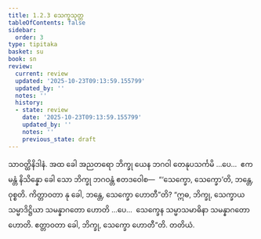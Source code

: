 ```yaml
---
title: 1.2.3 သေက္ခသုတ္တ
tableOfContents: false
sidebar:
  order: 3
type: tipitaka
basket: su
book: sn
review:
  current: review
  updated: '2025-10-23T09:13:59.155799'
  updated_by: ''
  notes: ''
  history:
  - state: review
    date: '2025-10-23T09:13:59.155799'
    updated_by: ''
    notes: ''
    previous_state: draft
---
```



<ReviewStatus review={frontmatter.review} showDetails={true} />

<HypothesisAnnotation frontmatter={frontmatter} />

<DynamicBreadcrumb />

<Division number="13" book="sn" e="ch" v="18" p="281">

<Paragraph number="67" book="sn">
သာဝတ္ထိနိဒါနံ. အထ ခေါ အညတရော ဘိက္ခု ယေန ဘဂဝါ တေနုပသင်္ကမိ …ပေ…  ဧကမန္တံ နိသိန္နော ခေါ သော ဘိက္ခု ဘဂဝန္တံ ဧတဒဝေါစ—  “‘သေက္ခော, သေက္ခော’တိ, ဘန္တေ, ဝုစ္စတိ. ကိတ္တာဝတာ နု ခေါ, ဘန္တေ, သေက္ခော ဟောတီ”တိ?
</Paragraph>

<Paragraph number="68" book="sn">
“ဣဓ, ဘိက္ခု, သေက္ခာယ သမ္မာဒိဋ္ဌိယာ သမန္နာဂတော ဟောတိ …ပေ…  သေက္ခေန သမ္မာသမာဓိနာ သမန္နာဂတော ဟောတိ. ဧတ္တာဝတာ ခေါ, ဘိက္ခု, သေက္ခော ဟောတီ”တိ.

</Paragraph>
</Division>

<Paragraph number="69" type="center" book="sn">
တတိယံ.
</Paragraph>